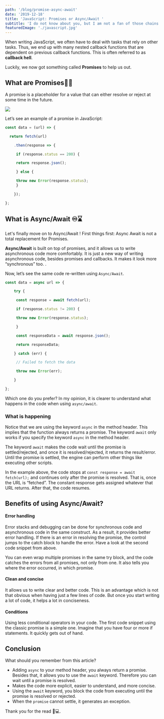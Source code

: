 ```yaml
---
path: '/blog/promise-async-await'
date: '2019-12-18'
title: 'JavaScript: Promises or Async/Await '
subtitle: 'I do not know about you, but I am not a fan of those chains when working with promises. In my opinion, using async/await makes the code more readable and cleaner.'
featuredImage: './javascript.jpg'
---
```


When writing JavaScript, we often have to deal with tasks that rely on other tasks. Thus, we end up with many nested callback functions that are dependent on previous callback functions. This is often referred to as __callback hell__.

Luckily, we now got something called **Promises** to help us out.

## What are Promises🤞🤞 

A promise is a placeholder for a value that can either resolve or reject at some time in the future.

![](https://res.cloudinary.com/practicaldev/image/fetch/s--9A_mOYMP--/c_limit%2Cf_auto%2Cfl_progressive%2Cq_auto%2Cw_880/https://dev-to-uploads.s3.amazonaws.com/i/duen4peq0bdr55cka5ya.png)

Let’s see an example of a promise in JavaScript:
```javascript
const data = (url) => {

  return fetch(url)

    .then(response => {

     if (response.status == 200) {

     return response.json();

     } else {

     throw new Error(response.status);
     }

    });

};
```

## What is Async/Await ♾⌛️

Let's finally move on to Async/Await ! First things first: Async Await is not a total replacement for Promises. 

**Async/Await** is built on top of promises, and it allows us to write asynchronous code more comfortably. It is just a new way of writing asynchronous code, besides promises and callbacks. It makes it look more “synchronous” too. .

 Now, let’s see the same code re-written using  `Async/Await`.
```javascript
const data = async url => {

    try {

     const response = await fetch(url);

     if (response.status != 200) {

     throw new Error(response.status);

     }

     const responseData = await response.json();

     return responseData;

    } catch (err) {

     // Failed to fetch the data

     throw new Error(err);

    }

};
```

Which one do you prefer? In my opinion, it is clearer to understand what happens in the code when using  `async/await`.

###  What is happening  

Notice  that we are using the keyword `async` in the method header.  This implies that the function always returns a promise. The keyword `await` only works if you specify the keyword `async` in the method header.

The keyword `await` makes the code wait until the promise is settled/rejected, and once it is resolved/rejected, it returns the result/error. Until the promise is settled, the engine can perform other things like executing other scripts. 

In the example above, the code stops at  `const response = await fetch(url);`  and continues only after the promise is resolved. That is, once the URL is “fetched”. The constant response gets assigned whatever that URL returns. After that, the code resumes.

## Benefits of using Async/Await? 

#### Error handling

Error stacks and debugging can be done for synchronous code and asynchronous code in the same construct. As a result, it provides better error handling. If there is an error in resolving the promise, the control jumps to the catch block to handle the error. Have a look at the second code snippet from above.

You can even wrap multiple promises in the same try block, and the code catches the errors from all promises, not only from one. It also tells you where the error occurred, in which promise.

#### Clean and concise  

It allows us to write clear and better code.
This is an advantage which is not that obvious when having just a few lines of code. But once you start writing a lot of code, it helps a lot in conciseness.

####  Conditions

Using less conditional operators in your code.  The first code snippet using the classic promise is a simple one. Imagine that you have four or more if statements. It quickly gets out of hand.

## Conclusion  

What should you remember from this article?

-   Adding `async` to your method header, you always return a promise. Besides that, it allows you to use the `await` keyword. Therefore you can wait until a promise is resolved.
-   Makes the code more explicit, easier to understand, and more concise.
-   Using the `await` keyword, you block the code from executing until the promise is resolved or rejected.
-   When the `promise` cannot settle, it generates an exception.

Thank you for the read 👨💻.
